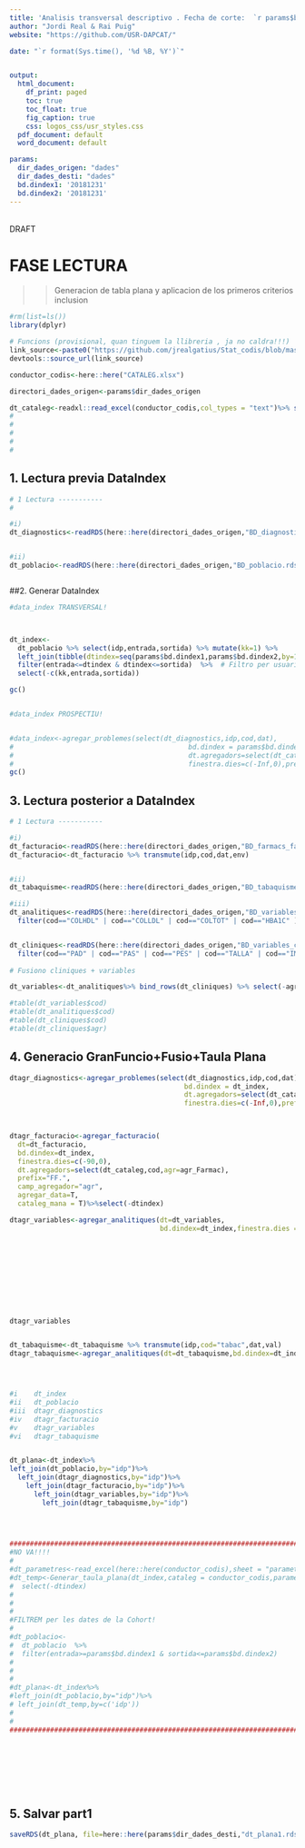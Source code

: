 ```yaml
---
title: 'Analisis transversal descriptivo . Fecha de corte:  `r params$bd.dindex1`'
author: "Jordi Real & Rai Puig"
website: "https://github.com/USR-DAPCAT/"

date: "`r format(Sys.time(), '%d %B, %Y')`"


output:
  html_document:
    df_print: paged
    toc: true
    toc_float: true
    fig_caption: true
    css: logos_css/usr_styles.css
  pdf_document: default
  word_document: default

params:
  dir_dades_origen: "dades" 
  dir_dades_desti: "dades" 
  bd.dindex1: '20181231'
  bd.dindex2: '20181231'
---
```



&nbsp;
<script>
   $(document).ready(function() {
     $head = $('#header');
     $head.prepend('<img src=\"https://www.idiapjgol.org/images/logo.png\" style=\"float: right ;width: 130px;\"/>')
     $head.prepend('<img src=\"https://avatars2.githubusercontent.com/u/57066591?s=200&v=4\" style=\"margin-left:25% ;width: 80px;\"/>')
     $head.prepend('<img src=\"logoDAP_Cat.png\" style=\"float: left:1;width: 185px;\"/>')
   });
</script>



<div class="watermark">DRAFT</div>




# FASE LECTURA

>> Generacion de tabla plana y aplicacion de los primeros criterios inclusion 

```r
#rm(list=ls())
library(dplyr)

# Funcions (provisional, quan tinguem la llibreria , ja no caldra!!!) 
link_source<-paste0("https://github.com/jrealgatius/Stat_codis/blob/master/funcions_propies.R","?raw=T")
devtools::source_url(link_source)

conductor_codis<-here::here("CATALEG.xlsx")

directori_dades_origen<-params$dir_dades_origen

dt_cataleg<-readxl::read_excel(conductor_codis,col_types = "text")%>% select(cod,domini,agr,agr_Farmac,DM2)
#
#
#
#
#

```

## 1. Lectura previa DataIndex 

```r
# 1 Lectura -----------
#

#i)
dt_diagnostics<-readRDS(here::here(directori_dades_origen,"BD_diagnostics.rds")) %>% as_tibble()


#ii)
dt_poblacio<-readRDS(here::here(directori_dades_origen,"BD_poblacio.rds")) %>% as_tibble()



```




##2. Generar DataIndex

```r


#data_index TRANSVERSAL!



dt_index<-
  dt_poblacio %>% select(idp,entrada,sortida) %>% mutate(kk=1) %>%
  left_join(tibble(dtindex=seq(params$bd.dindex1,params$bd.dindex2,by=10000),kk=1),by="kk") %>%
  filter(entrada<=dtindex & dtindex<=sortida)  %>%  # Filtro per usuari actiu en data index
  select(-c(kk,entrada,sortida))

gc()


#data_index PROSPECTIU!


#data_index<-agregar_problemes(select(dt_diagnostics,idp,cod,dat),
#                                           bd.dindex = params$bd.dindex2,
#                                           dt.agregadors=select(dt_cataleg,cod,agr=DM2),
#                                           finestra.dies=c(-Inf,0),prefix = "INCLUSIO.",cataleg_mana=T) 
gc()


```

## 3. Lectura posterior a DataIndex 

```r
# 1 Lectura -----------

#i)
dt_facturacio<-readRDS(here::here(directori_dades_origen,"BD_farmacs_facturats.rds")) %>% as_tibble()
dt_facturacio<-dt_facturacio %>% transmute(idp,cod,dat,env)


#ii)
dt_tabaquisme<-readRDS(here::here(directori_dades_origen,"BD_tabaquisme.rds")) %>% as_tibble()

#iii)
dt_analitiques<-readRDS(here::here(directori_dades_origen,"BD_variables_analitiques.rds")) %>% as_tibble()%>%
  filter(cod=="COLHDL" | cod=="COLLDL" | cod=="COLTOT" | cod=="HBA1C" )


dt_cliniques<-readRDS(here::here(directori_dades_origen,"BD_variables_cliniques.rds")) %>% as_tibble() %>%select(idp,dat,cod=agr,val)%>%
  filter(cod=="PAD" | cod=="PAS" | cod=="PES" | cod=="TALLA" | cod=="IMC")
                                                                                                                                           
# Fusiono cliniques + variables

dt_variables<-dt_analitiques%>% bind_rows(dt_cliniques) %>% select(-agr)

#table(dt_variables$cod)
#table(dt_analitiques$cod)
#table(dt_cliniques$cod)
#table(dt_cliniques$agr)


```


## 4. Generacio GranFuncio+Fusio+Taula Plana
```r



dtagr_diagnostics<-agregar_problemes(select(dt_diagnostics,idp,cod,dat),
                                           bd.dindex = dt_index,
                                           dt.agregadors=select(dt_cataleg,cod,agr=DM2),
                                           finestra.dies=c(-Inf,0),prefix = "DG.",cataleg_mana=T)%>%select(-dtindex)
                                                


dtagr_facturacio<-agregar_facturacio(
  dt=dt_facturacio,
  bd.dindex=dt_index,
  finestra.dies=c(-90,0),
  dt.agregadors=select(dt_cataleg,cod,agr=agr_Farmac),
  prefix="FF.",
  camp_agregador="agr",
  agregar_data=T,
  cataleg_mana = T)%>%select(-dtindex)

dtagr_variables<-agregar_analitiques(dt=dt_variables,
                                     bd.dindex=dt_index,finestra.dies = c(-365,0))%>%select(-dtindex,
                                                                                            -COLHDL.dies,
                                                                                            -COLLDL.dies,
                                                                                            -COLTOT.dies,
                                                                                            -HBA1C.dies,
                                                                                            -IMC.dies,
                                                                                            -PAD.dies,
                                                                                            -PAS.dies,
                                                                                            -PES.dies,
                                                                                            -TALLA.dies)

dtagr_variables


dt_tabaquisme<-dt_tabaquisme %>% transmute(idp,cod="tabac",dat,val)
dtagr_tabaquisme<-agregar_analitiques(dt=dt_tabaquisme,bd.dindex=dt_index,finestra.dies = c(-Inf,0))%>%select(-dtindex,-tabac.dies)




#i    dt_index
#ii   dt_poblacio
#iii  dtagr_diagnostics
#iv   dtagr_facturacio
#v    dtagr_variables
#vi   dtagr_tabaquisme


dt_plana<-dt_index%>%
left_join(dt_poblacio,by="idp")%>%
  left_join(dtagr_diagnostics,by="idp")%>%
    left_join(dtagr_facturacio,by="idp")%>%
      left_join(dtagr_variables,by="idp")%>%
        left_join(dtagr_tabaquisme,by="idp")
    
  


####################################################################################################
#NO VA!!!!
#
#dt_parametres<-read_excel(here::here(conductor_codis),sheet = "parametres")
#dt_temp<-Generar_taula_plana(dt_index,cataleg = conductor_codis,parametres = dt_parametres)%>%
#  select(-dtindex)
#
#
#
#FILTREM per les dates de la Cohort!
#
#dt_poblacio<-
#  dt_poblacio  %>%
#  filter(entrada>=params$bd.dindex1 & sortida<=params$bd.dindex2)  
#
#
#
#dt_plana<-dt_index%>%
#left_join(dt_poblacio,by="idp")%>%
# left_join(dt_temp,by=c('idp'))
#
#
####################################################################################################









```

## 5. Salvar part1 
```r
saveRDS(dt_plana, file=here::here(params$dir_dades_desti,"dt_plana1.rds"))

```
